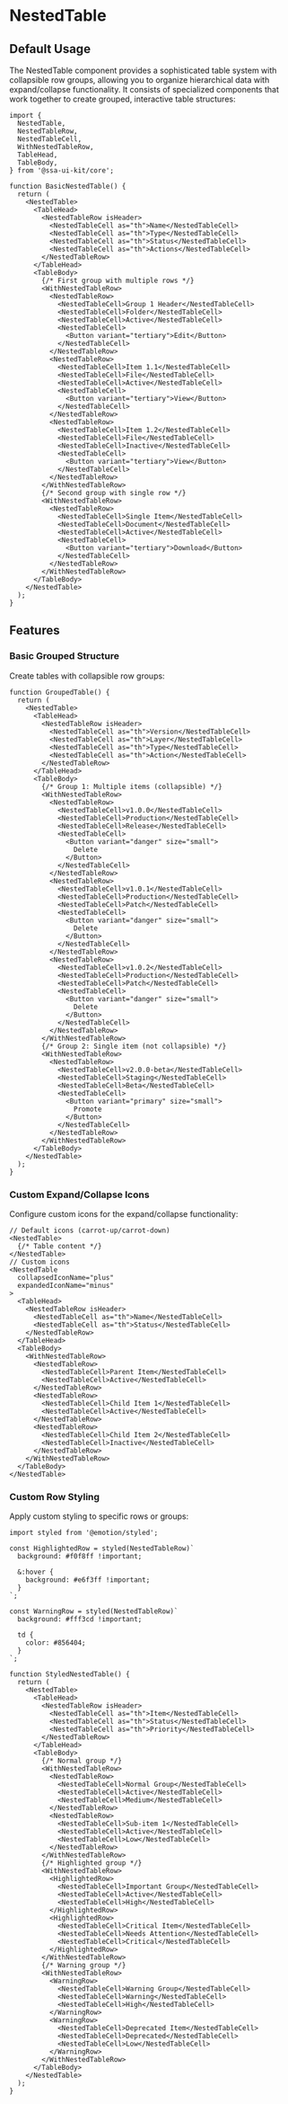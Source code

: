 
<Meta of={NestedTableStories} />

# NestedTable

## Default Usage

The NestedTable component provides a sophisticated table system with collapsible row groups, allowing you to organize hierarchical data with expand/collapse functionality. It consists of specialized components that work together to create grouped, interactive table structures:

```tsx
import {
  NestedTable,
  NestedTableRow,
  NestedTableCell,
  WithNestedTableRow,
  TableHead,
  TableBody,
} from '@ssa-ui-kit/core';

function BasicNestedTable() {
  return (
    <NestedTable>
      <TableHead>
        <NestedTableRow isHeader>
          <NestedTableCell as="th">Name</NestedTableCell>
          <NestedTableCell as="th">Type</NestedTableCell>
          <NestedTableCell as="th">Status</NestedTableCell>
          <NestedTableCell as="th">Actions</NestedTableCell>
        </NestedTableRow>
      </TableHead>
      <TableBody>
        {/* First group with multiple rows */}
        <WithNestedTableRow>
          <NestedTableRow>
            <NestedTableCell>Group 1 Header</NestedTableCell>
            <NestedTableCell>Folder</NestedTableCell>
            <NestedTableCell>Active</NestedTableCell>
            <NestedTableCell>
              <Button variant="tertiary">Edit</Button>
            </NestedTableCell>
          </NestedTableRow>
          <NestedTableRow>
            <NestedTableCell>Item 1.1</NestedTableCell>
            <NestedTableCell>File</NestedTableCell>
            <NestedTableCell>Active</NestedTableCell>
            <NestedTableCell>
              <Button variant="tertiary">View</Button>
            </NestedTableCell>
          </NestedTableRow>
          <NestedTableRow>
            <NestedTableCell>Item 1.2</NestedTableCell>
            <NestedTableCell>File</NestedTableCell>
            <NestedTableCell>Inactive</NestedTableCell>
            <NestedTableCell>
              <Button variant="tertiary">View</Button>
            </NestedTableCell>
          </NestedTableRow>
        </WithNestedTableRow>
        {/* Second group with single row */}
        <WithNestedTableRow>
          <NestedTableRow>
            <NestedTableCell>Single Item</NestedTableCell>
            <NestedTableCell>Document</NestedTableCell>
            <NestedTableCell>Active</NestedTableCell>
            <NestedTableCell>
              <Button variant="tertiary">Download</Button>
            </NestedTableCell>
          </NestedTableRow>
        </WithNestedTableRow>
      </TableBody>
    </NestedTable>
  );
}
```

## Features

### Basic Grouped Structure

Create tables with collapsible row groups:

```tsx
function GroupedTable() {
  return (
    <NestedTable>
      <TableHead>
        <NestedTableRow isHeader>
          <NestedTableCell as="th">Version</NestedTableCell>
          <NestedTableCell as="th">Layer</NestedTableCell>
          <NestedTableCell as="th">Type</NestedTableCell>
          <NestedTableCell as="th">Action</NestedTableCell>
        </NestedTableRow>
      </TableHead>
      <TableBody>
        {/* Group 1: Multiple items (collapsible) */}
        <WithNestedTableRow>
          <NestedTableRow>
            <NestedTableCell>v1.0.0</NestedTableCell>
            <NestedTableCell>Production</NestedTableCell>
            <NestedTableCell>Release</NestedTableCell>
            <NestedTableCell>
              <Button variant="danger" size="small">
                Delete
              </Button>
            </NestedTableCell>
          </NestedTableRow>
          <NestedTableRow>
            <NestedTableCell>v1.0.1</NestedTableCell>
            <NestedTableCell>Production</NestedTableCell>
            <NestedTableCell>Patch</NestedTableCell>
            <NestedTableCell>
              <Button variant="danger" size="small">
                Delete
              </Button>
            </NestedTableCell>
          </NestedTableRow>
          <NestedTableRow>
            <NestedTableCell>v1.0.2</NestedTableCell>
            <NestedTableCell>Production</NestedTableCell>
            <NestedTableCell>Patch</NestedTableCell>
            <NestedTableCell>
              <Button variant="danger" size="small">
                Delete
              </Button>
            </NestedTableCell>
          </NestedTableRow>
        </WithNestedTableRow>
        {/* Group 2: Single item (not collapsible) */}
        <WithNestedTableRow>
          <NestedTableRow>
            <NestedTableCell>v2.0.0-beta</NestedTableCell>
            <NestedTableCell>Staging</NestedTableCell>
            <NestedTableCell>Beta</NestedTableCell>
            <NestedTableCell>
              <Button variant="primary" size="small">
                Promote
              </Button>
            </NestedTableCell>
          </NestedTableRow>
        </WithNestedTableRow>
      </TableBody>
    </NestedTable>
  );
}
```

### Custom Expand/Collapse Icons

Configure custom icons for the expand/collapse functionality:

```tsx
// Default icons (carrot-up/carrot-down)
<NestedTable>
  {/* Table content */}
</NestedTable>
// Custom icons
<NestedTable
  collapsedIconName="plus"
  expandedIconName="minus"
>
  <TableHead>
    <NestedTableRow isHeader>
      <NestedTableCell as="th">Name</NestedTableCell>
      <NestedTableCell as="th">Status</NestedTableCell>
    </NestedTableRow>
  </TableHead>
  <TableBody>
    <WithNestedTableRow>
      <NestedTableRow>
        <NestedTableCell>Parent Item</NestedTableCell>
        <NestedTableCell>Active</NestedTableCell>
      </NestedTableRow>
      <NestedTableRow>
        <NestedTableCell>Child Item 1</NestedTableCell>
        <NestedTableCell>Active</NestedTableCell>
      </NestedTableRow>
      <NestedTableRow>
        <NestedTableCell>Child Item 2</NestedTableCell>
        <NestedTableCell>Inactive</NestedTableCell>
      </NestedTableRow>
    </WithNestedTableRow>
  </TableBody>
</NestedTable>
```

### Custom Row Styling

Apply custom styling to specific rows or groups:

```tsx
import styled from '@emotion/styled';

const HighlightedRow = styled(NestedTableRow)`
  background: #f0f8ff !important;

  &:hover {
    background: #e6f3ff !important;
  }
`;

const WarningRow = styled(NestedTableRow)`
  background: #fff3cd !important;

  td {
    color: #856404;
  }
`;

function StyledNestedTable() {
  return (
    <NestedTable>
      <TableHead>
        <NestedTableRow isHeader>
          <NestedTableCell as="th">Item</NestedTableCell>
          <NestedTableCell as="th">Status</NestedTableCell>
          <NestedTableCell as="th">Priority</NestedTableCell>
        </NestedTableRow>
      </TableHead>
      <TableBody>
        {/* Normal group */}
        <WithNestedTableRow>
          <NestedTableRow>
            <NestedTableCell>Normal Group</NestedTableCell>
            <NestedTableCell>Active</NestedTableCell>
            <NestedTableCell>Medium</NestedTableCell>
          </NestedTableRow>
          <NestedTableRow>
            <NestedTableCell>Sub-item 1</NestedTableCell>
            <NestedTableCell>Active</NestedTableCell>
            <NestedTableCell>Low</NestedTableCell>
          </NestedTableRow>
        </WithNestedTableRow>
        {/* Highlighted group */}
        <WithNestedTableRow>
          <HighlightedRow>
            <NestedTableCell>Important Group</NestedTableCell>
            <NestedTableCell>Active</NestedTableCell>
            <NestedTableCell>High</NestedTableCell>
          </HighlightedRow>
          <HighlightedRow>
            <NestedTableCell>Critical Item</NestedTableCell>
            <NestedTableCell>Needs Attention</NestedTableCell>
            <NestedTableCell>Critical</NestedTableCell>
          </HighlightedRow>
        </WithNestedTableRow>
        {/* Warning group */}
        <WithNestedTableRow>
          <WarningRow>
            <NestedTableCell>Warning Group</NestedTableCell>
            <NestedTableCell>Warning</NestedTableCell>
            <NestedTableCell>High</NestedTableCell>
          </WarningRow>
          <WarningRow>
            <NestedTableCell>Deprecated Item</NestedTableCell>
            <NestedTableCell>Deprecated</NestedTableCell>
            <NestedTableCell>Low</NestedTableCell>
          </WarningRow>
        </WithNestedTableRow>
      </TableBody>
    </NestedTable>
  );
}
```

<Canvas />
<Controls />

<Stories includePrimary={false} />
